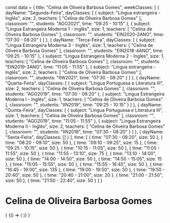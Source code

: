 const data = {
  title: "Celina de Oliveira Barbosa Gomes",
  weekClasses: [
    {
      dayName: "Segunda-Feira",
      dayClasses: [
        {
          subject: "Língua estrangeira - Inglês",
          size: 2,
          teachers: [
            "Celina de Oliveira Barbosa Gomes"
          ],
          classroom: "",
          students: "AGO2021",
          time: "09:25 - 10:15"
        },
        {
          subject: "Lingua Estrangeira Moderna 1 - Inglês",
          size: 1,
          teachers: [
            "Celina de Oliveira Barbosa Gomes"
          ],
          classroom: "",
          students: "EIN2020-2ANO",
          time: "07:30 - 08:20"
        }
      ]
    },
    {
      dayName: "Terça-Feira",
      dayClasses: [
        {
          subject: "Lingua Estrangeira Moderna 3 - Inglês",
          size: 1,
          teachers: [
            "Celina de Oliveira Barbosa Gomes"
          ],
          classroom: "",
          students: "EIN2018-4ANO",
          time: "09:25 - 10:15"
        },
        {
          subject: "Lingua Estrangeira Moderna 2 - Ingles",
          size: 1,
          teachers: [
            "Celina de Oliveira Barbosa Gomes"
          ],
          classroom: "",
          students: "EIN2019-3ANO",
          time: "11:05 - 11:55"
        },
        {
          subject: "Lingua estrangeira - Inglês",
          size: 2,
          teachers: [
            "Celina de Oliveira Barbosa Gomes"
          ],
          classroom: "",
          students: "IIW2021",
          time: "07:30 - 08:20"
        }
      ]
    },
    {
      dayName: "Quarta-Feira",
      dayClasses: [
        {
          subject: "Língua Portuguesa e Literatura III",
          size: 2,
          teachers: [
            "Celina de Oliveira Barbosa Gomes"
          ],
          classroom: "",
          students: "AGO2019",
          time: "07:30 - 08:20"
        },
        {
          subject: "Lingua Estrangeira Moderna I - Inglês",
          size: 1,
          teachers: [
            "Celina de Oliveira Barbosa Gomes"
          ],
          classroom: "",
          students: "IIN2019",
          time: "09:25 - 10:15"
        }
      ]
    },
    {
      dayName: "Quinta-Feira",
      dayClasses: [
        {
          subject: "Língua Portuguesa e Literatura III",
          size: 1,
          teachers: [
            "Celina de Oliveira Barbosa Gomes"
          ],
          classroom: "",
          students: "AGO2019",
          time: "11:05 - 11:55"
        },
        {
          subject: "Língua Estrangeira Moderna II - Inglês",
          size: 2,
          teachers: [
            "Celina de Oliveira Barbosa Gomes"
          ],
          classroom: "",
          students: "IIN2018",
          time: "07:30 - 08:20"
        }
      ]
    },
    {
      dayName: "Sexta-Feira",
      dayClasses: []
    }
  ],
  time: [
    {
      time: "07:30 - 08:20",
      size: 50
    },
    {
      time: "08:20 - 09:10",
      size: 50
    },
    {
      time: "09:10 - 09:25",
      size: 15
    },
    {
      time: "09:25 - 10:15",
      size: 50
    },
    {
      time: "10:15 - 11:05",
      size: 50
    },
    {
      time: "11:05 - 11:55",
      size: 50
    },
    {
      time: "11:55 - 13:10",
      size: 75
    },
    {
      time: "13:10 - 14:00",
      size: 50
    },
    {
      time: "14:00 - 14:50",
      size: 50
    },
    {
      time: "14:50 - 15:05",
      size: 15
    },
    {
      time: "15:05 - 15:55",
      size: 50
    },
    {
      time: "15:55 - 16:45",
      size: 50
    },
    {
      time: "16:45 - 19:00",
      size: 135
    },
    {
      time: "19:00 - 19:50",
      size: 50
    },
    {
      time: "19:50 - 20:40",
      size: 50
    },
    {
      time: "20:40 - 21:00",
      size: 20
    },
    {
      time: "21:00 - 21:50",
      size: 50
    },
    {
      time: "21:50 - 22:40",
      size: 50
    }
  ]
}

# Celina de Oliveira Barbosa Gomes

<div>
  {
    <BrowserOnly>
      {() => (
        <Grid
          title={data.title}
          weekClasses={data.weekClasses}
          time={data.time}
        />
      )}
    </BrowserOnly>
  }
</div>

